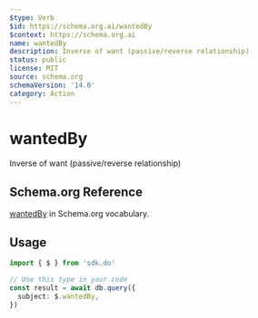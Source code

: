 ```yaml
---
$type: Verb
$id: https://schema.org.ai/wantedBy
$context: https://schema.org.ai
name: wantedBy
description: Inverse of want (passive/reverse relationship)
status: public
license: MIT
source: schema.org
schemaVersion: '14.0'
category: Action
---
```


# wantedBy

Inverse of want (passive/reverse relationship)

## Schema.org Reference

[wantedBy](https://schema.org/WantAction) in Schema.org vocabulary.

## Usage

```typescript
import { $ } from 'sdk.do'

// Use this type in your code
const result = await db.query({
  subject: $.wantedBy,
})
```
